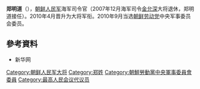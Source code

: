 '''郑明道'''（{{bd|？}}），[[朝鲜人民军|朝鲜人民军]]海军司令官（2007年12月海军司令[[金允深|金允深]]大将退休，郑明道接任）。2010年4月晋升为大将军衔。2010年9月当选[[朝鲜劳动党|朝鲜劳动党]]中央军事委员会委员。

== 參考資料 ==
{{reflist}}
* 新华网

{{朝鲜人物小作品}}

[[Category:朝鲜人民军大将|Category:朝鲜人民军大将]]
[[Category:郑姓|Category:郑姓]]
[[Category:朝鮮勞動黨中央軍事委員會委員|Category:朝鮮勞動黨中央軍事委員會委員]]
[[Category:最高人民会议代议员|Category:最高人民会议代议员]]